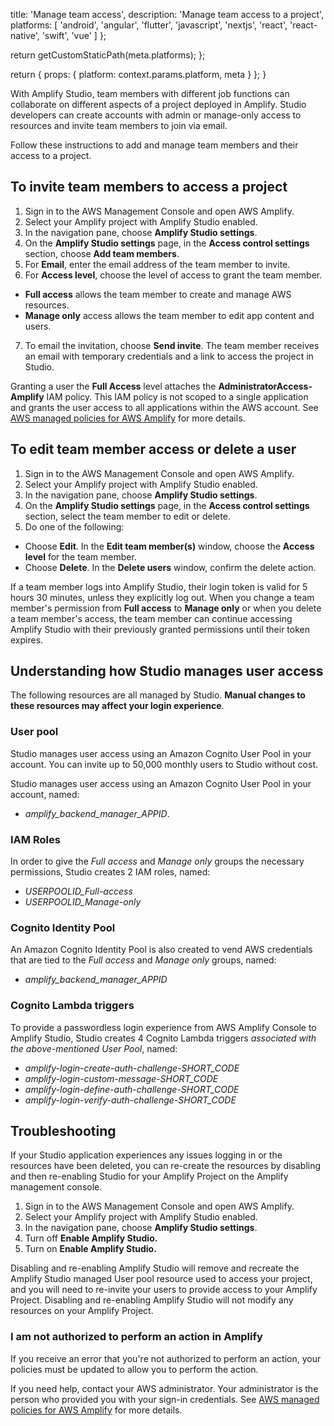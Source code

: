                   
  title: 'Manage team access',
  description: 'Manage team access to a project',
  platforms: [
    'android',
    'angular',
    'flutter',
    'javascript',
    'nextjs',
    'react',
    'react-native',
    'swift',
    'vue'
  ]
};

  return getCustomStaticPath(meta.platforms);
};

  return {
    props: {
      platform: context.params.platform,
      meta
    }
  };
}
          

With Amplify Studio, team members with different job functions can collaborate on different aspects of a project deployed in Amplify. Studio developers can create accounts with admin or manage-only access to resources and invite team members to join via email.

Follow these instructions to add and manage team members and their access to a project.

## To invite team members to access a project

1. Sign in to the AWS Management Console and open AWS Amplify.
2. Select your Amplify project with Amplify Studio enabled.
3. In the navigation pane, choose **Amplify Studio settings**.
4. On the **Amplify Studio settings** page, in the **Access control settings** section, choose **Add team members**.
5. For **Email**, enter the email address of the team member to invite.
6. For **Access level**, choose the level of access to grant the team member.
  * **Full access** allows the team member to create and manage AWS resources.
  * **Manage only** access allows the team member to edit app content and users.
7. To email the invitation, choose **Send invite**. The team member receives an email with temporary credentials and a link to access the project in Studio.

<Callout warning>

  Granting a user the **Full Access** level attaches the **AdministratorAccess-Amplify** IAM policy. This IAM policy is not scoped to a single application and grants the user access to all applications within the AWS account. See [AWS managed policies for AWS Amplify](https://docs.aws.amazon.com/amplify/latest/userguide/security-iam-awsmanpol.html) for more details.

</Callout>

## To edit team member access or delete a user
1. Sign in to the AWS Management Console and open AWS Amplify.
2. Select your Amplify project with Amplify Studio enabled.
3. In the navigation pane, choose **Amplify Studio settings**.
4. On the **Amplify Studio settings** page, in the **Access control settings** section, select the team member to edit or delete.
5. Do one of the following:
  * Choose **Edit**. In the **Edit team member(s)** window, choose the **Access level** for the team member.
  * Choose **Delete**. In the **Delete users** window, confirm the delete action.

<Callout warning>

If a team member logs into Amplify Studio, their login token is valid for 5 hours 30 minutes, unless they explicitly log out. When you change a team member's permission from **Full access** to **Manage only** or when you delete a team member's access, the team member can continue accessing Amplify Studio with their previously granted permissions until their token expires.

</Callout>

## Understanding how Studio manages user access

<Callout warning>

  The following resources are all managed by Studio. **Manual changes to these resources may affect your login experience**.

</Callout>

### User pool
Studio manages user access using an Amazon Cognito User Pool in your account. You can invite up to 50,000 monthly users to Studio without cost.

Studio manages user access using an Amazon Cognito User Pool in your account, named:
- *amplify_backend_manager_APPID*.

### IAM Roles
In order to give the *Full access* and *Manage only* groups the necessary permissions, Studio creates 2 IAM roles, named:
- *USERPOOLID_Full-access*
- *USERPOOLID_Manage-only*

### Cognito Identity Pool
An Amazon Cognito Identity Pool is also created to vend AWS credentials that are tied to the *Full access* and *Manage only* groups, named:
- *amplify_backend_manager_APPID*

### Cognito Lambda triggers
To provide a passwordless login experience from AWS Amplify Console to Amplify Studio, Studio creates 4 Cognito Lambda triggers *associated with the above-mentioned User Pool*, named:
- *amplify-login-create-auth-challenge-SHORT_CODE*
- *amplify-login-custom-message-SHORT_CODE*
- *amplify-login-define-auth-challenge-SHORT_CODE*
- *amplify-login-verify-auth-challenge-SHORT_CODE*

## Troubleshooting
If your Studio application experiences any issues logging in or the resources have been deleted, you can re-create the resources by disabling and then re-enabling Studio for your Amplify Project on the Amplify management console.

1. Sign in to the AWS Management Console and open AWS Amplify.
2. Select your Amplify project with Amplify Studio enabled.
3. In the navigation pane, choose **Amplify Studio settings**.
4. Turn off **Enable Amplify Studio.**
5. Turn on **Enable Amplify Studio.**

<Callout warning>
   Disabling and re-enabling Amplify Studio will remove and recreate the Amplify Studio managed User pool resource used to access your project, and you will need to re-invite your users to provide access to your Amplify Project. Disabling and re-enabling Amplify Studio will not modify any resources on your Amplify Project.
</Callout>

### I am not authorized to perform an action in Amplify
If you receive an error that you're not authorized to perform an action, your policies must be updated to allow you to perform the action.

If you need help, contact your AWS administrator. Your administrator is the person who provided you with your sign-in credentials. See [AWS managed policies for AWS Amplify](https://docs.aws.amazon.com/amplify/latest/userguide/security-iam-awsmanpol.html) for more details.
